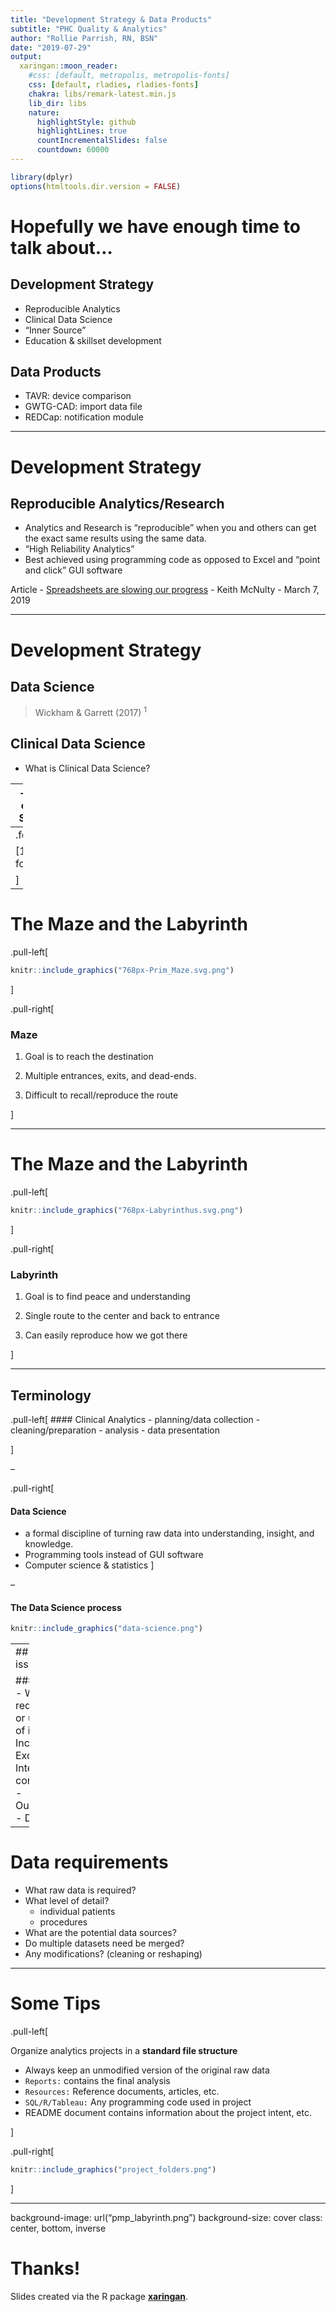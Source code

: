 ```yaml
---
title: "Development Strategy & Data Products"
subtitle: "PHC Quality & Analytics"
author: "Rollie Parrish, RN, BSN"
date: "2019-07-29"
output:
  xaringan::moon_reader:
    #css: [default, metropolis, metropolis-fonts]
    css: [default, rladies, rladies-fonts]
    chakra: libs/remark-latest.min.js
    lib_dir: libs
    nature:
      highlightStyle: github
      highlightLines: true
      countIncrementalSlides: false
      countdown: 60000
---
```


```r
library(dplyr)
options(htmltools.dir.version = FALSE)
```


# Hopefully we have enough time to talk about...

## Development Strategy
- Reproducible Analytics
- Clinical Data Science
- "Inner Source" 
- Education & skillset development 

## Data Products
- TAVR: device comparison
- GWTG-CAD: import data file
- REDCap: notification module

---

# Development Strategy

## Reproducible Analytics/Research

- Analytics and Research is "reproducible" when you and others can get the exact same results using the same data. 
- "High Reliability Analytics"
- Best achieved using programming code as opposed to Excel and "point and click" GUI software


Article - [Spreadsheets are slowing our progress](https://towardsdatascience.com/spreadsheets-are-slowing-our-progress-caa1f7709302) - Keith McNulty - March 7, 2019 

---

# Development Strategy

## Data Science 

> 
> 
> Wickham & Garrett (2017) <sup>1</sup>

## Clinical Data Science

- What is Clinical Data Science?


--
- Types of Data Science



--
.footnote[

[1] footnote

]
---

# The Maze and the Labyrinth


.pull-left[
```r
knitr::include_graphics("768px-Prim_Maze.svg.png")

```

]

.pull-right[

### Maze
1. Goal is to reach the destination

1. Multiple entrances, exits, and dead-ends.

1. Difficult to recall/reproduce the route

]



---

# The Maze and the Labyrinth


.pull-left[
```r
knitr::include_graphics("768px-Labyrinthus.svg.png")

```

]

.pull-right[

### Labyrinth
1. Goal is to find peace and understanding

1. Single route to the center and back to entrance

1. Can easily reproduce how we got there

]


---

## Terminology 

.pull-left[
#### Clinical Analytics
- planning/data collection
- cleaning/preparation
- analysis
- data presentation

]

--

.pull-right[

#### Data Science
- a formal discipline of turning raw data into understanding, insight, and knowledge. 
- Programming tools instead of GUI software
- Computer science & statistics
]


--

#### The Data Science process
```r
knitr::include_graphics("data-science.png")

```


---
## Restating the issue

### Clinical Analysis
 - What is being requested? Purpose or use? 
 - Population of interest - Inclusions & Exclusions 
 - Intervention or comparision groups?
 - Outcomes/Variables?
 - Date Ranges? 

---

# Data requirements

- What raw data is required?
- What level of detail? 
   - individual patients
   - procedures
- What are the potential data sources?
- Do multiple datasets need be merged?
- Any modifications? (cleaning or reshaping)



---

# Some Tips


.pull-left[

Organize analytics projects in a __standard file structure__

- Always keep an unmodified version of the original raw data
- `Reports:` contains the final analysis
- `Resources:` Reference documents, articles, etc.
- `SQL/R/Tableau:` Any programming code used in project
- README document contains information about the project intent, etc.

]

.pull-right[
```r
knitr::include_graphics("project_folders.png")

```

]



---
background-image: url("pmp_labyrinth.png")
background-size: cover
class: center, bottom, inverse

# Thanks!

Slides created via the R package [**xaringan**](https://github.com/yihui/xaringan).

